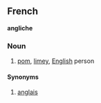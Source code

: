 ==French==
'''angliche'''
===Noun===
# {{frslang}} [[pom]], [[limey]], [[English]] person
====Synonyms====
# [[anglais]]